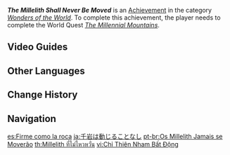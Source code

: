 {{Achievement Infobox
|id           = 81214
|order id     = 1200
|category     = Wonders of the World
|description  = Collect all the offerings the Millelith left behind and obtain the treasure.
|requirements = Complete ''[[The Millennial Mountains]]''.
|primogems    = 5
|tracking     = 
|hidden       = 1
|topic        = 
|type         = Quest
}}
'''''The Millelith Shall Never Be Moved''''' is an [[Achievement]] in the category ''[[Wonders of the World]]''. To complete this achievement, the player needs to complete the World Quest ''[[The Millennial Mountains]]''.
<!--
==Trivia==
-->
==Video Guides==
{{EVT
|video1   = 9oUf2F25a8c
|caption1 = "The Millelith Shall Never Be Moved" Achievement Guide
}}

==Other Languages==
{{Other Languages
|en      = The Millelith Shall Never Be Moved
|zhs     = 唯千岩不动
|zhs_rm  = Wéi qiān yán bùdòng
|zht     = 唯千岩不動
|zht_rm  = Wéi qiān yán bùdòng
|zh_tl   = 
|ja      = 千岩は動じることなし
|ja_rm   = Sengan wa Doujiru koto Nashi
|ja_tl   = 
|ko      = 천암만은 변치 않으리
|ko_tl   = The Millelith Shall Never Change
|es      = Firme como la roca
|es_tl   = Firm as the Rock
|fr      = Les Millelithes sont éternels !
|fr_tl   = Millelith Are Eternal!
|ru      = Миллелиты не сдвинутся с места
|ru_tl   = The Millelith Will Not Move From Their Place
|th      = Millelith ที่ไม่ไหวหวั่น
|th_rm   = 
|th_tl   = 
|vi      = Chỉ Thiên Nham Bất Động
|vi_tl   = 
|de      = Die Millelithen rücken nicht ab
|de_tl   = The Millelith Do Not Depart
|id      = Millelith yang Tak Tergoyahkan
|id_tl   = The Unwavering Millelith
|pt      = Os Millelith Jamais se Moverão
|pt_tl   = 
|tr      = Taş Kesilen Taşordu
|tr_tl   = Stone Cut {{Lex|Millelith|tr}}
|it      = Saldi come la roccia
|it_tl   = Steady as Rock
}}

==Change History==
{{Change History|2.6}}
<!--
==References==
{{Reflist}}
-->
==Navigation==
{{Achievement Navbox|Wonders of the World|Quest}}

[[es:Firme como la roca]]
[[ja:千岩は動じることなし]]
[[pt-br:Os Millelith Jamais se Moverão]]
[[th:Millelith ที่ไม่ไหวหวั่น]]
[[vi:Chỉ Thiên Nham Bất Động]]